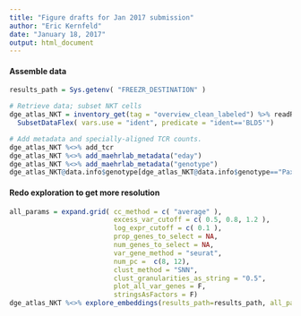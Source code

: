 ```yaml
---
title: "Figure drafts for Jan 2017 submission"
author: "Eric Kernfeld"
date: "January 18, 2017"
output: html_document
---
```


#### Assemble data

```r
results_path = Sys.getenv( "FREEZR_DESTINATION" )

# Retrieve data; subset NKT cells
dge_atlas_NKT = inventory_get(tag = "overview_clean_labeled") %>% readRDS %>% 
  SubsetDataFlex( vars.use = "ident", predicate = "ident=='BLD5'")

# Add metadata and specially-aligned TCR counts. 
dge_atlas_NKT %<>% add_tcr
dge_atlas_NKT %<>% add_maehrlab_metadata("eday")
dge_atlas_NKT %<>% add_maehrlab_metadata("genotype")
dge_atlas_NKT@data.info$genotype[dge_atlas_NKT@data.info$genotype=="Pax9-Venus"] = "wt"
```

#### Redo exploration to get more resolution

```r
all_params = expand.grid( cc_method = c( "average" ),
                          excess_var_cutoff = c( 0.5, 0.8, 1.2 ),
                          log_expr_cutoff = c( 0.1 ), 
                          prop_genes_to_select = NA, 
                          num_genes_to_select = NA, 
                          var_gene_method = "seurat",
                          num_pc =  c(8, 12), 
                          clust_method = "SNN",
                          clust_granularities_as_string = "0.5",
                          plot_all_var_genes = F,
                          stringsAsFactors = F)
dge_atlas_NKT %<>% explore_embeddings(results_path=results_path, all_params = all_params )
```


